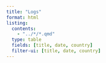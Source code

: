```yaml
---
title: "Logs"
format: html
listing:
  contents:
    - "../*/*.qmd"
  type: table
  fields: [title, date, country]
  filter-ui: [title, date, country]
---
```

